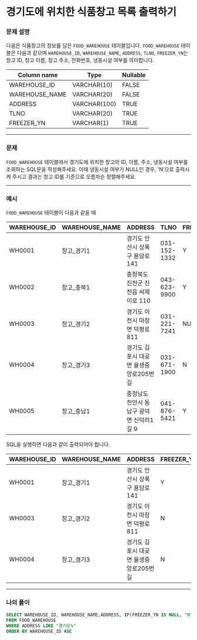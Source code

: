 # 경기도에 위치한 식품창고 목록 출력하기

### **문제 설명**

다음은 식품창고의 정보를 담은 `FOOD_WAREHOUSE` 테이블입니다. `FOOD_WAREHOUSE` 테이블은 다음과 같으며 `WAREHOUSE_ID`, `WAREHOUSE_NAME`, `ADDRESS`, `TLNO`, `FREEZER_YN`는 창고 ID, 창고 이름, 창고 주소, 전화번호, 냉동시설 여부를 의미합니다.

| Column name | Type | Nullable |
| --- | --- | --- |
| WAREHOUSE_ID | VARCHAR(10) | FALSE |
| WAREHOUSE_NAME | VARCHAR(20) | FALSE |
| ADDRESS | VARCHAR(100) | TRUE |
| TLNO | VARCHAR(20) | TRUE |
| FREEZER_YN | VARCHAR(1) | TRUE |

---

### 문제

`FOOD_WAREHOUSE` 테이블에서 경기도에 위치한 창고의 ID, 이름, 주소, 냉동시설 여부를 조회하는 SQL문을 작성해주세요. 이때 냉동시설 여부가 NULL인 경우, 'N'으로 출력시켜 주시고 결과는 창고 ID를 기준으로 오름차순 정렬해주세요.

---

### 예시

`FOOD_WAREHOUSE` 테이블이 다음과 같을 때

| WAREHOUSE_ID | WAREHOUSE_NAME | ADDRESS | TLNO | FREEZER_YN |
| --- | --- | --- | --- | --- |
| WH0001 | 창고_경기1 | 경기도 안산시 상록구 용담로 141 | 031-152-1332 | Y |
| WH0002 | 창고_충북1 | 충청북도 진천군 진천읍 씨제이로 110 | 043-623-9900 | Y |
| WH0003 | 창고_경기2 | 경기도 이천시 마장면 덕평로 811 | 031-221-7241 | NULL |
| WH0004 | 창고_경기3 | 경기도 김포시 대곶면 율생중앙로205번길 | 031-671-1900 | N |
| WH0005 | 창고_충남1 | 충청남도 천안시 동남구 광덕면 신덕리1길 9 | 041-876-5421 | Y |

SQL을 실행하면 다음과 같이 출력되어야 합니다.

| WAREHOUSE_ID | WAREHOUSE_NAME | ADDRESS | FREEZER_YN |
| --- | --- | --- | --- |
| WH0001 | 창고_경기1 | 경기도 안산시 상록구 용담로 141 | Y |
| WH0003 | 창고_경기2 | 경기도 이천시 마장면 덕평로 811 | N |
| WH0004 | 창고_경기3 | 경기도 김포시 대곶면 율생중앙로205번길 | N |

---

### 나의 풀이

```sql
SELECT WAREHOUSE_ID, WAREHOUSE_NAME,ADDRESS, IF(FREEZER_YN IS NULL, "N",FREEZER_YN)
FROM FOOD_WAREHOUSE 
WHERE ADDRESS LIKE "경기도%"
ORDER BY WAREHOUSE_ID ASC
```